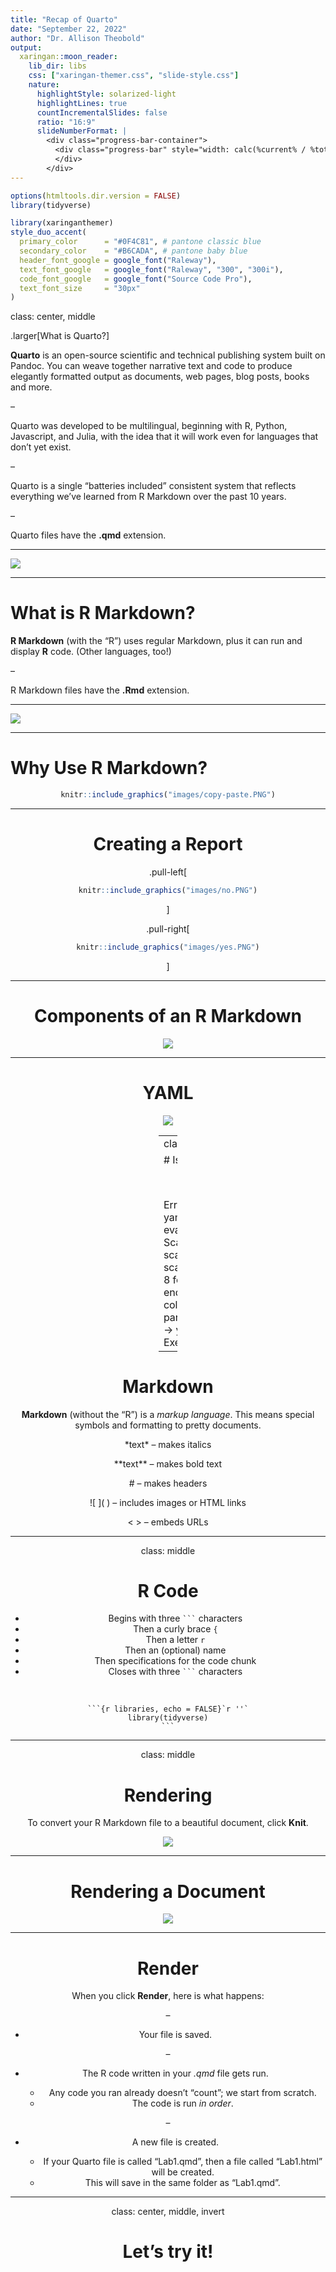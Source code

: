 ```yaml
---
title: "Recap of Quarto"
date: "September 22, 2022"
author: "Dr. Allison Theobold"
output:
  xaringan::moon_reader:
    lib_dir: libs
    css: ["xaringan-themer.css", "slide-style.css"]
    nature:
      highlightStyle: solarized-light
      highlightLines: true
      countIncrementalSlides: false
      ratio: "16:9"
      slideNumberFormat: |
        <div class="progress-bar-container">
          <div class="progress-bar" style="width: calc(%current% / %total% * 100%);">
          </div>
        </div>
---
```


```r
options(htmltools.dir.version = FALSE)
library(tidyverse)
```


```r
library(xaringanthemer)
style_duo_accent(
  primary_color      = "#0F4C81", # pantone classic blue
  secondary_color    = "#B6CADA", # pantone baby blue
  header_font_google = google_font("Raleway"),
  text_font_google   = google_font("Raleway", "300", "300i"),
  code_font_google   = google_font("Source Code Pro"),
  text_font_size     = "30px"
)
```

class: center, middle

.larger[What is Quarto?]

**Quarto** is an open-source scientific and technical publishing system built on
Pandoc. You can weave together narrative text and code to produce elegantly
formatted output as documents, web pages, blog posts, books and more. 

--

Quarto was developed to be multilingual, beginning with R, Python, Javascript,
and Julia, with the idea that it will work even for languages that don’t yet
exist.

--

Quarto is a single “batteries included” consistent system that reflects
everything we’ve learned from R Markdown over the past 10 years.

--

Quarto files have the **.qmd** extension.

---

![](https://d33wubrfki0l68.cloudfront.net/59f29676ef5e4d74685e14f801bbc10c2dbd3cef/c0688/lesson-images/markdown-1-markup.png)

---

# What is R Markdown?

**R Markdown** (with the "R") uses regular Markdown, plus it can run and display
**R** code.  (Other languages, too!)

--

R Markdown files have the **.Rmd** extension.

---

![](https://d33wubrfki0l68.cloudfront.net/ece57b678854545e6602a23daede51ad72da2170/21cca/lesson-images/outputs-1-word.png)

---

# Why Use R Markdown? 

<center>

```r
knitr::include_graphics("images/copy-paste.PNG")
```

---

# Creating a Report 

.pull-left[

```r
knitr::include_graphics("images/no.PNG")
```
]

.pull-right[

```r
knitr::include_graphics("images/yes.PNG")
```
]

---

# Components of an R Markdown 

![](https://miro.medium.com/max/1200/1*jL-whKGBhuUlU7Q2oevz9w.png)

---

# YAML

![](images/yaml.png)

---
class: center 

# Issues in YAML 

</br>
</br> 

Error in yaml::yaml.load(..., eval.expr = TRUE) : 
  Scanner error: while scanning a quoted scalar at line 1, column 8 found unexpected end of stream at line 10, column 20
Calls: <Anonymous> ... parse_yaml_front_matter -> yaml_load -> <Anonymous>
Execution halted

---

# Markdown 

**Markdown** (without the "R") is a *markup language*.  This means special
symbols and formatting to pretty documents.

\*text\* -- makes italics 

\*\*text\*\* -- makes bold text

\# -- makes headers 

\!\[ \]( ) -- includes images or HTML links

< > -- embeds URLs

---

class: middle

# R Code 

- Begins with three ` ``` ` characters 
- Then a curly brace `{`
- Then a letter `r` 
- Then an (optional) name 
- Then specifications for the code chunk 
- Closes with three ` ``` ` characters  

</br> 

````
```{r libraries, echo = FALSE}`r ''`
library(tidyverse)
```
````

---

class: middle 

# Rendering

To convert your R Markdown file to a beautiful document, click **Knit**.

![](https://rstudioblog.files.wordpress.com/2014/06/r-markdown-formats.png)

---

# Rendering a Document

![](knitting_process.png)

---

# Render

When you click **Render**, here is what happens:

--

- Your file is saved.

--

- The R code written in your *.qmd* file gets run.

    + Any code you ran already doesn't "count"; we start from scratch.
    + The code is run *in order*.

--

- A new file is created.

    + If your Quarto file is called "Lab1.qmd", then a file called "Lab1.html" will be created.
    + This will save in the same folder as "Lab1.qmd".
    
---

class: center, middle, invert

# Let's try it!


